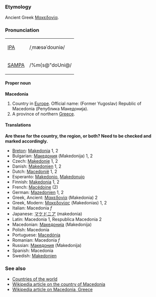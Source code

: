 ===Etymology===
Ancient Greek [[Μακεδονία]].

===Pronunciation===
{| border=1 cellpadding=5
| [[w:IPA|IPA]] || /ˌmæsəˈdoʊniə/
|-
| [[w:SAMPA|SAMPA]] || /%m{s@"doUni@/
|}

====Proper noun====
'''Macedonia'''

# Country in [[Europe]]. Official name: (Former Yugoslav) Republic of Macedonia (Република Македонија).
# A province of northern [[Greece]].

====Translations====

'''Are these for the country, the region, or both?  Need to be checked and marked accordingly.'''

*[[Breton]]: [[Makedonia]] 1, 2
*Bulgarian: [[Македония]] (Makedonija) 1, 2
*Czech: [[Makedonie]] 1, 2
*Danish: [[Makedonien]] 1, 2
*Dutch: [[Macedonië]] 1, 2
*Esperanto: [[Makedonio]], [[Makedonujo]]
*Finnish: [[Makedonia]] 1, 2
*French: [[Macédoine]] (2)
*German: [[Mazedonien]] 1, 2
*Greek, Ancient: [[Μακεδονία]] (Makedonia) 2
*Greek, Modern: [[Μακεδονίας]] (Makedonias) 1, 2
*Italian: Macedonia ''f''
*Japanese: [[マケドニア]] (makedonia)
*Latin: Macedonia 1, Respublica Macedonia 2
*Macedonian: [[Македонија]] (Makedonija)
*Polish: Macedonia
*Portuguese: [[Macedónia]]
*Romanian: Macedonia ''f''
*Russian: [[Македония]] (Makedonija)
*Spanish: Macedonia
*Swedish: [[Makedonien]]

===See also===
*[[Countries of the world]]
*[[en:Republic_of_Macedonia|Wikipedia article on the country of Macedonia]]
*[[en:Macedonia|Wikipedia article on Macedonia, Greece]]